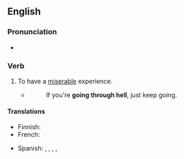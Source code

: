 ==English==

===Pronunciation===
* {{audio|en|en-au-go through hell.ogg|Audio (AU)}}

===Verb===
{{head|en|verb}}

# {{lb|en|idiomatic}} To have a [[miserable]] experience.
#* {{rfdatek|en|Winston Churchill}}
#*: If you're '''going through hell''', just keep going.

====Translations====
{{trans-top}}
* Finnish: {{t|fi|[[mennä]] [[läpi helvetin]]}}
* French: {{t+|fr|en voir de toutes les couleurs}}
{{trans-mid}}
* Spanish: {{t+|es|pasar las de Caín}}, {{t|es|pasar carros y carretas}}, {{t+|es|pasarlas negras}}, {{t|es|pasarlas canutas}} {{qualifier|euphemistic}}, {{t|es|sufrir lo indecible}}
{{trans-bottom}}